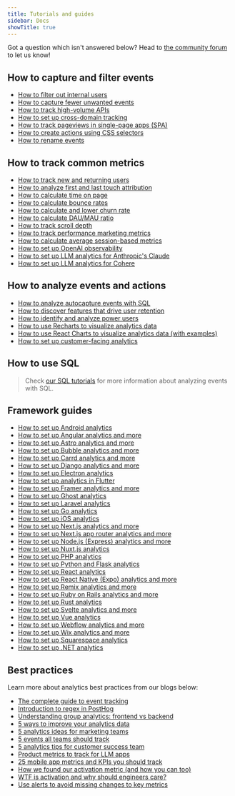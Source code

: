```yaml
---
title: Tutorials and guides
sidebar: Docs
showTitle: true
---
```


Got a question which isn't answered below? Head to [the community forum](/questions) to let us know!

## How to capture and filter events

- [How to filter out internal users](/tutorials/filter-internal-users)		
- [How to capture fewer unwanted events](/tutorials/fewer-unwanted-events)										
- [How to track high-volume APIs](/tutorials/track-high-volume-apis)
- [How to set up cross-domain tracking](/tutorials/cross-domain-tracking)
- [How to track pageviews in single-page apps (SPA)](/tutorials/single-page-app-pageviews)
- [How to create actions using CSS selectors](/tutorials/css-selectors-for-actions)
- [How to rename events](/tutorials/how-to-rename-events)

## How to track common metrics

- [How to track new and returning users](/tutorials/track-new-returning-users)
- [How to analyze first and last touch attribution](/tutorials/first-last-touch-attribution)
- [How to calculate time on page](/tutorials/time-on-page)
- [How to calculate bounce rates](/tutorials/bounce-rate)
- [How to calculate and lower churn rate](/tutorials/churn-rate)
- [How to calculate DAU/MAU ratio](/tutorials/dau-mau-ratio)		
- [How to track scroll depth](/tutorials/scroll-depth)
- [How to track performance marketing metrics](/tutorials/performance-marketing)
- [How to calculate average session-based metrics](/tutorials/session-metrics) 
- [How to set up OpenAI observability](/tutorials/openai-observability) 
- [How to set up LLM analytics for Anthropic's Claude](/tutorials/anthropic-analytics) 
- [How to set up LLM analytics for Cohere](/tutorials/cohere-analytics)

## How to analyze events and actions

- [How to analyze autocapture events with SQL](/tutorials/hogql-autocapture)
- [How to discover features that drive user retention](/tutorials/feature-retention)
- [How to identify and analyze power users](/tutorials/power-users)
- [How to use Recharts to visualize analytics data](/tutorials/recharts)
- [How to use React Charts to visualize analytics data (with examples)](/tutorials/react-charts)
- [How to set up customer-facing analytics](/tutorials/customer-facing-analytics)

## How to use SQL

> Check [our SQL tutorials](/docs/sql/tutorials) for more information about analyzing events with SQL.

## Framework guides 

- [How to set up Android analytics](/tutorials/android-analytics)
- [How to set up Angular analytics and more](/tutorials/angular-analytics)
- [How to set up Astro analytics and more](/tutorials/astro-analytics)
- [How to set up Bubble analytics and more](/tutorials/bubble-analytics)
- [How to set up Carrd analytics and more](/tutorials/carrd-analytics)
- [How to set up Django analytics and more](/tutorials/django-analytics)
- [How to set up Electron analytics](/tutorials/electron-analytics)
- [How to set up analytics in Flutter](/tutorials/flutter-analytics)
- [How to set up Framer analytics and more](/tutorials/framer-analytics)
- [How to set up Ghost analytics](/tutorials/ghost-analytics)
- [How to set up Laravel analytics](/tutorials/laravel-analytics)
- [How to set up Go analytics](/tutorials/go-analytics)
- [How to set up iOS analytics](/tutorials/ios-analytics)
- [How to set up Next.js analytics and more](/tutorials/nextjs-analytics)
- [How to set up Next.js app router analytics and more](/tutorials/nextjs-app-directory-analytics)
- [How to set up Node.js (Express) analytics and more](/tutorials/node-express-analytics)
- [How to set up Nuxt.js analytics](/tutorials/nuxt-analytics)
- [How to set up PHP analytics](/tutorials/php-analytics)
- [How to set up Python and Flask analytics](/tutorials/python-analytics)
- [How to set up React analytics](/tutorials/react-analytics)
- [How to set up React Native (Expo) analytics and more](/tutorials/react-native-analytics)
- [How to set up Remix analytics and more](/tutorials/remix-analytics)
- [How to set up Ruby on Rails analytics and more](/tutorials/ruby-on-rails-analytics)
- [How to set up Rust analytics](/tutorials/rust-analytics)
- [How to set up Svelte analytics and more](/tutorials/svelte-analytics)
- [How to set up Vue analytics](/tutorials/vue-analytics)
- [How to set up Webflow analytics and more](/tutorials/webflow)
- [How to set up Wix analytics and more](/tutorials/wix-analytics)
- [How to set up Squarespace analytics](/tutorials/squarespace-analytics)
- [How to set up .NET analytics](/tutorials/dotnet-analytics)

## Best practices

Learn more about analytics best practices from our blogs below:

- [The complete guide to event tracking](/tutorials/event-tracking-guide)
- [Introduction to regex in PostHog](/tutorials/regex-basics)
- [Understanding group analytics: frontend vs backend](/tutorials/frontend-vs-backend-group-analytics)
- [5 ways to improve your analytics data](/blog/5-ways-to-improve-analytics-data)
- [5 analytics ideas for marketing teams](/blog/analytics-tips-for-marketing-teams)
- [5 events all teams should track](/blog/events-you-should-track-with-posthog)
- [5 analytics tips for customer success team](/blog/analytics-tips-for-customer-success-teams)
- [Product metrics to track for LLM apps](/product-engineers/llm-product-metrics)
- [25 mobile app metrics and KPIs you should track](/blog/mobile-app-metrics-kpis)
- [How we found our activation metric (and how you can too)](/product-engineers/activation-metrics)
- [WTF is activation and why should engineers care?](/newsletter/wtf-is-activation)
- [Use alerts to avoid missing changes to key metrics](/blog/alerts-examples)
